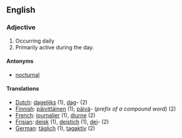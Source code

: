 ==English==

===Adjective===
#Occurring daily
#Primarily active during the day. 

====Antonyms====
*[[nocturnal]]

====Translations====
*[[Dutch]]: [[dagelijks]] (1), [[dag]]- (2)
*[[Finnish]]: [[päivittäinen]] (1); [[päivä]]- (''prefix of a compound word'') (2)
*[[French]]: [[journalier]] (1), [[diurne]] (2)
*[[Frisian]]: [[deisk]] (1), [[deistich]] (1), [[dei]]- (2)
*[[German]]: [[täglich]] (1), [[tagaktiv]] (2)